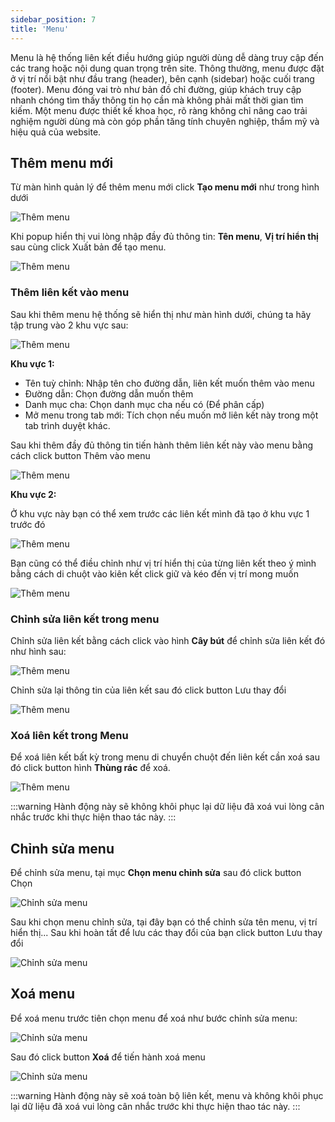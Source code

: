 ```yaml
---
sidebar_position: 7
title: 'Menu'
---
```



Menu là hệ thống liên kết điều hướng giúp người dùng dễ dàng truy cập đến các trang hoặc nội dung quan trọng trên site. Thông thường, menu được đặt ở vị trí nổi bật như đầu trang (header), bên cạnh (sidebar) hoặc cuối trang (footer). Menu đóng vai trò như bản đồ chỉ đường, giúp khách truy cập nhanh chóng tìm thấy thông tin họ cần mà không phải mất thời gian tìm kiếm. Một menu được thiết kế khoa học, rõ ràng không chỉ nâng cao trải nghiệm người dùng mà còn góp phần tăng tính chuyên nghiệp, thẩm mỹ và hiệu quả của website.

## Thêm menu mới

Từ màn hình quản lý để thêm menu mới click **Tạo menu mới** như trong hình dưới

![Thêm menu](/img/menu/menu-1.png)

Khi popup hiển thị vui lòng nhập đầy đủ thông tin: **Tên menu**, **Vị trí hiển thị** sau cùng click <Highlight color="#4f46e5">Xuất bản</Highlight> để tạo menu.

![Thêm menu](/img/menu/menu-2.png)

### Thêm liên kết vào menu

Sau khi thêm menu hệ thống sẽ hiển thị như màn hình dưới, chúng ta hãy tập trung vào 2 khu vực sau:

![Thêm menu](/img/menu/menu-3.png)

**Khu vực 1:** 
- Tên tuỳ chỉnh: Nhập tên cho đường dẫn, liên kết muốn thêm vào menu
- Đường dẫn: Chọn đường dẫn muốn thêm
- Danh mục cha: Chọn danh mục cha nếu có (Để phân cấp)
- Mở menu trong tab mới: Tích chọn nếu muốn mở liên kết này trong một tab trình duyệt khác.

Sau khi thêm đầy đủ thông tin tiến hành thêm liên kết này vào menu bằng cách click button <Highlight color="#4f46e5">Thêm vào menu</Highlight> 

![Thêm menu](/img/menu/menu-4.png)

**Khu vực 2:**

Ở khu vực này bạn có thể xem trước các liên kết mình đã tạo ở khu vực 1 trước đó

![Thêm menu](/img/menu/menu-5.png)

Bạn cũng có thể điều chỉnh như vị trí hiển thị của từng liên kết theo ý mình bằng cách di chuột vào kiên kết click giữ và kéo đến vị trí mong muốn

![Thêm menu](/img/menu/menu-6.png)

### Chỉnh sửa liên kết trong menu

Chỉnh sửa liên kết bằng cách click vào hình **Cây bút** để chỉnh sửa liên kết đó như hình sau:

![Thêm menu](/img/menu/menu-7.png)

Chỉnh sửa lại thông tin của liên kết sau đó click button <Highlight color="#4f46e5">Lưu thay đổi</Highlight>

![Thêm menu](/img/menu/menu-8.png)

### Xoá liên kết trong Menu

Để xoá liên kết bất kỳ trong menu di chuyển chuột đến liên kết cần xoá sau đó click button hình **Thùng rác** để xoá.

![Thêm menu](/img/menu/menu-7.png)

:::warning
Hành động này sẽ không khôi phục lại dữ liệu đã xoá vui lòng cân nhắc trước khi thực hiện thao tác này.
:::

## Chỉnh sửa menu

Để chỉnh sửa menu, tại mục **Chọn menu chỉnh sửa** sau đó click button <Highlight color="#4f46e5">Chọn</Highlight>

![Chỉnh sửa menu](/img/menu/menu-0.png)

Sau khi chọn menu chỉnh sửa, tại đây bạn có thể chỉnh sửa tên menu, vị trí hiển thị... Sau khi hoàn tất để lưu các thay đổi của bạn click button <Highlight color="#4f46e5">Lưu thay đổi</Highlight>

![Chỉnh sửa menu](/img/menu/menu-9.png)

## Xoá menu

Để xoá menu trước tiên chọn menu để xoá như bước chỉnh sửa menu:

![Chỉnh sửa menu](/img/menu/menu-0.png)

Sau đó click button **Xoá** để tiến hành xoá menu


![Chỉnh sửa menu](/img/menu/menu-10.png)

:::warning
Hành động này sẽ xoá toàn bộ liên kết, menu và không khôi phục lại dữ liệu đã xoá vui lòng cân nhắc trước khi thực hiện thao tác này.
:::